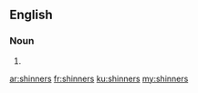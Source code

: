 ==English==

===Noun===
{{head|en|plural}}

# {{plural of|shinner|lang=en|nocat=1}}

[[ar:shinners]]
[[fr:shinners]]
[[ku:shinners]]
[[my:shinners]]